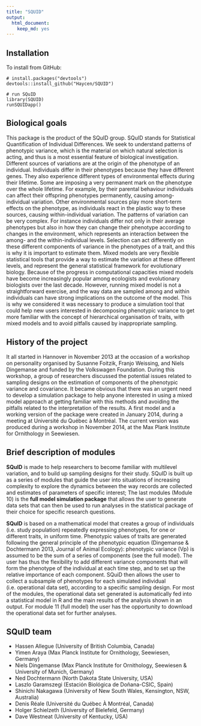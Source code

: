 ```yaml
---
title: "SQUID"
output: 
  html_document: 
    keep_md: yes
---
```


## Installation

To install from GitHub:

```
# install.packages("devtools")
devtools::install_github("Haycen/SQUID")

# run SQuID
library(SQUID)
runSQUIDapp()
```

## Biological goals

This package is the product of the SQuID group. SQuID stands for Statistical Quantification of Individual Differences. We seek to understand patterns of phenotypic variance, which is the material on which natural selection is acting, and thus is a most essential feature of biological investigation. Different sources of variations are at the origin of the phenotype of an individual. Individuals differ in their phenotypes because they have different genes. They also experience different types of environmental effects during their lifetime. Some are imposing a very permanent mark on the phenotype over the whole lifetime. For example, by their parental behaviour individuals can affect their offspring phenotypes permanently, causing among-individual variation. Other environmental sources play more short-term effects on the phenotype, as individuals react in the plastic way to these sources, causing within-individual variation. The patterns of variation can be very complex. For instance individuals differ not only in their average phenotypes but also in how they can change their phenotype according to changes in the environment, which represents an interaction between the among- and the within-individual levels. Selection can act differently on these different components of variance in the phenotypes of a trait, and this is why it is important to estimate them. Mixed models are very flexible statistical tools that provide a way to estimate the variation at these different levels, and represent the general statistical framework for evolutionary biology. Because of the progress in computational capacities mixed models have become increasingly popular among ecologists and evolutionary biologists over the last decade. However, running mixed model is not a straightforward exercise, and the way data are sampled among and within individuals can have strong implications on the outcome of the model. This is why we considered it was necessary to produce a simulation tool that could help new users interested in decomposing phenotypic variance to get more familiar with the concept of hierarchical organisation of traits, with mixed models and to avoid pitfalls caused by inappropriate sampling.

## History of the project

It all started in Hannover in November 2013 at the occasion of a workshop on personality organised by Susanne Foitzik, Franjo Weissing, and Niels Dingemanse and funded by the Volkswagen Foundation. During this workshop, a group of researchers discussed the potential issues related to sampling designs on the estimation of components of the phenotypic variance and covariance. It became obvious that there was an urgent need to develop a simulation package to help anyone interested in using a mixed model approach at getting familiar with this methods and avoiding the pitfalls related to the interpretation of the results. A first model and a working version of the package were created in January 2014, during a meeting at Université du Québec à Montréal. The current version was produced during a workshop in November 2014, at the Max Plank Institute for Ornithology in Seewiesen.

## Brief description of modules

**SQuID** is made to help researchers to become familiar with multilevel variation, and to build up sampling designs for their study. SQuID is built up as a series of modules that guide the user into situations of increasing complexity to explore the dynamics between the way records are collected and estimates of parameters of specific interest; The last modules (Module 10) is the **full model simulation package** that allows the user to generate data sets that can then be used to run analyses in the statistical package of their choice for specific research questions.

**SQuID** is based on a mathematical model that creates a group of individuals (i.e. study population) repeatedly expressing phenotypes, for one or different traits, in uniform time. Phenotypic values of traits are generated following the general principle of the phenotypic equation (Dingemanse & Dochtermann 2013, Journal of Animal Ecology): phenotypic variance (Vp) is assumed to be the sum of a series of components (see the full model). The user has thus the flexibility to add different variance components that will form the phenotype of the individual at each time step, and to set up the relative importance of each component. SQuiD then allows the user to collect a subsample of phenotypes for each simulated individual (i.e. operational data set), according to a specific sampling design. For most of the modules, the operational data set generated is automatically fed into a statistical model in R and the main results of the analysis shown in an output. For module 11 (full model) the user has the opportunity to download the operational data set for further analyses.

## SQuID team

* Hassen Allegue (University of British Columbia, Canada)
* Yimen Araya (Max Planck Institute for Ornithology, Seewiesen, Germany)
* Niels Dingemanse (Max Planck Institute for Ornithology, Seewiesen & University of Munich, Germany)
* Ned Dochtermann (North Dakota State University, USA)
* Laszlo Garamszegi (Estación Biológica de Doñana-CSIC, Spain)
* Shinichi Nakagawa (University of New South Wales, Kensington, NSW, Australia)
* Denis Réale (Université du Québec À Montréal, Canada)
* Holger Schielzeth (University of Bielefeld, Germany)
* Dave Westneat (University of Kentucky, USA)